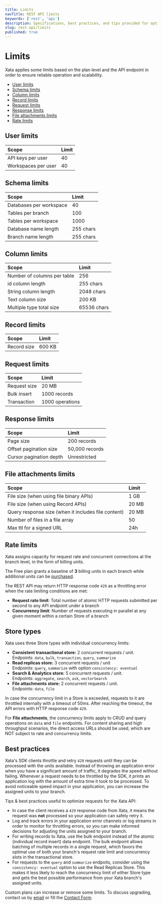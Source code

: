```yaml
---
title: Limits
navTitle: REST API limits
keywords: ['rest', 'api']
description: Specifications, best practices, and tips provided for optimizing requests
slug: rest-api/limits
published: true
---
```


# Limits

Xata applies some limits based on the plan level and the API endpoint in order to ensure reliable operation and scalability.

- [User limits](#user-limits)
- [Schema limits](#schema-limits)
- [Column limits](#column-limits)
- [Record limits](#record-limits)
- [Request limits](#request-limits)
- [Response limits](#response-limits)
- [File attachments limits](#file-attachments-limits)
- [Rate limits](#rate-limits)

## User limits

| Scope               | Limit |
| :------------------ | :---- |
| API keys per user   | 40    |
| Workspaces per user | 40    |

## Schema limits

| Scope                   | Limit     |
| :---------------------- | :-------- |
| Databases per workspace | 40        |
| Tables per branch       | 100       |
| Tables per workspace    | 1000      |
| Database name length    | 255 chars |
| Branch name length      | 255 chars |

## Column limits

| Scope                       | Limit       |
| :-------------------------- | :---------- |
| Number of columns per table | 256         |
| id column length            | 255 chars   |
| String column length        | 2048 chars  |
| Text column size            | 200 KB      |
| Multiple type total size    | 65536 chars |

## Record limits

| Scope       | Limit  |
| :---------- | :----- |
| Record size | 600 KB |

## Request limits

| Scope        | Limit           |
| :----------- | :-------------- |
| Request size | 20 MB           |
| Bulk insert  | 1000 records    |
| Transaction  | 1000 operations |

## Response limits

| Scope                   | Limit          |
| :---------------------- | :------------- |
| Page size               | 200 records    |
| Offset pagination size  | 50,000 records |
| Cursor pagination depth | Unrestricted   |

## File attachments limits

| Scope                                               | Limit |
| :-------------------------------------------------- | :---- |
| File size (when using file binary APIs)             | 1 GB  |
| File size (when using Record APIs)                  | 20 MB |
| Query response size (when it includes file content) | 20 MB |
| Number of files in a file array                     | 50    |
| Max ttl for a signed URL                            | 24h   |

## Rate limits

Xata assigns capacity for request rate and concurrent connections at the branch level, in the form of billing units.

The Free plan grants a baseline of **3** billing units in each branch while additional units can be [purchased](https://xata.io/pricing).

The REST API may return HTTP response code `429` as a throttling error when the rate limiting conditions are met:

- **Request rate limit**: Total number of atomic HTTP requests submitted per second to any API endpoint under a branch
- **Concurrency limit**: Number of requests executing in parallel at any given moment within a certain Store of a branch

## Store types

Xata uses three Store types with individual concurrency limits:

- **Consistent transactional store:** 2 concurrent requests / unit.  
  Endpoints: `data`, `bulk`, `transaction`, `query`, `summarize`
- **Read replicas store:** 3 concurrent requests / unit  
  Endpoints: `query`, `summarize` with option `consistency: eventual`
- **Search & Analytics store:** 5 concurrent requests / unit.  
  Endpoints: `aggregate`, `search`, `ask`, `vectorSearch`
- **File attachments store:** 2 concurrent requests / unit.  
  Endpoints: `data`, `file`

In case the concurrency limit in a Store is exceeded, requests to it are throttled internally with a timeout of 50ms. After reaching the timeout, the API errors with HTTP response code `429`.

For **File attachments**, the concurrency limits apply to CRUD and query operations on `data` and `file` endpoints. For content sharing and high throughput scenarios, the direct access URLs should be used, which are NOT subject to rate and concurrency limits.

## Best practices

Xata's SDK clients throttle and retry `429` requests until they can be processed with the units available. Instead of throwing an application error when you have a significant amount of traffic, it degrades the speed without failing. Whenever a request needs to be throttled by the SDK, it prints an application log with the amount of extra time it took to be processed. To avoid noticeable speed impact in your application, you can increase the assigned units to your branch.

Tips & best practices useful to optimize requests for the Xata API:

- In case the client receives a `429` response code from Xata, it means the request was **not** processed so your application can safely retry it.
- Log and track errors in your application error channels or log streams in order to monitor for throttling errors, so you can make informed decisions for adjusting the units assigned to your branch.
- For writing records to Xata, use the bulk endpoint instead of the atomic (individual record insert) data endpoint. The bulk endpoint allows batching of multiple records in a single request, which favors the optimal use of both your branch's request rate limit and concurrency slots in the transactional store.
- For requests to the `query` and `summarize` endpoits, consider using the `consistency: eventual` option to use the Read Replicas Store. This makes it less likely to reach the concurrency limit of either Store type and gets the best possible performance from your Xata branch's assigned units.

Custom plans can increase or remove some limits. To discuss upgrading, contact us by [email](mailto:support@xata.io) or fill the [Contact Form](https://support.xata.io/hc/en-us/requests/new).
